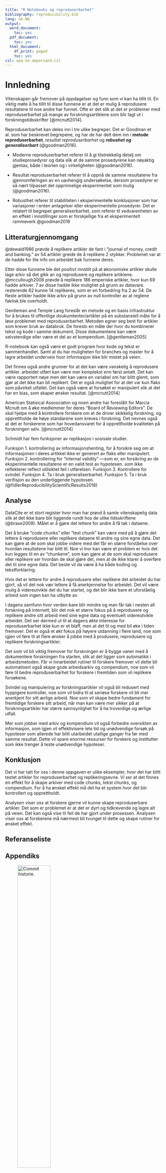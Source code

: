 ```yaml
---
title: "R Notebooks og reproduserbarhet"
bibliography: reproducibility.bib
lang: nb-NO
output:
  word_document:
    toc: yes
  pdf_document:
    toc: yes
  html_document:
    df_print: paged
    toc: yes
csl: apa-no-ampersand.csl
---
```


# Innledning  

Vitenskapen går fremover på oppdagelser og funn som vi kan ha tillit til. En viktig møte å ha tillit til disse funnene er at det er mulig å reprodusere resultatene til noe andre har funnet. Ofte er det slik at det er problemer med reproduserbarhet på mange av forskningsartiklene som blir lagt ut i forskningstidsskrifter [@mcnutt2014].

Reproduserbarhet kan deles inn i tre ulike begreper. Det er Goodman et al. som har beskrevet begrepene, og har de har delt dem inn i  **metode reproduserbarhet**, *resultat reproduserbarhet* og *__robushet og generaliserbart__* (@goodman2016).

- Moderne reproduserbarhet referer til å gi tilstrekkelig detalj om studieprosedyrer og data slik at de samme prosedyrene kan nøyaktig gjentas, både i teorien og i virkeligheten (@goodman2016).

- Resultat reproduserbarhet referer til å oppnå de samme resultatene fra gjennomføringen av en uavhengig undersøkelse, dersom prosedyrer er så nært tilpasset det opprinnelige eksperimentet som mulig (@goodman2016).

- Robusthet referer til stabiliteten i eksperimentelle konklusjoner som har variasjoner i enten antagelser eller eksperimentelle prosedyrer. Det er relatert til begrepet generaliserbarhet, som referer til vedvarenheten av en effekt i innstillinger som er forskjellige fra et eksperimentelt rammeverk @goodman2016

## Litteraturgjennomgang

@dewald1986 prøvde å replikere artikler de fant i "journal of money, credit and banking." av 54 artikler greide de å replikere 2 stykker. Problemet var at de hadde for lite info om arbeidet bak funnene deres. 

Etter disse funnene ble det positivt innstilt på at økonomiske artikler skulle lage arkiv så det gikk an og reprodusere og replikere artiklene. @mccullough2008 prøvde å replikere 186 emperiske artikler, hvor kun 69 hadde arkiver. 7 av disse hadde ikke mulighet på grunn av datavare. resterende 62 kunne 14 replikeres, som er en forbedring fra 2 av 54. De fleste artikler hadde ikke arkiv på grunn av null kontroller av at reglene faktisk ble overholdt. 

Gentleman and Temple Lang foreslår en metode og en basis infrastruktur for å brukes til offentlige doukumtenter/artikler på en substansiell måte for å løse problemet med reproduserbarhet. Metoden egner seg best for artikler som krever bruk av databruk. De foreslo en måte der hvor du kombinerer tekst og kode i samme dokument. Disse dokumentene kan være selvstendige eller være et del av et kompendium. [@gentleman2005] 

R-notebook kan også være et godt program hvor kode og tekst er sammenhandlet. Samt at du har muligheten for branches og master for å lagre arbeidet underveis hvor informasjon ikke blir mistet på veien. 

Det finnes også andre grunner for at det kan være vanskelig å reprodusere artikler. arbeidet utført kan være mer komplekst enn først antatt. Det kan være rapportert nøye men det kan være en variabel om har blitt glemt, som gjør at det ikke kan bli replikert. Det er også mulighet for at det var kun flaks som påvirket utfallet. Det kan også være at forsøket er manipulert slik at det har en bias, som skaper ønsker resultat. [@mcnutt2014]

American Statisical Assosciaton og noen andre har foreslått for Marcia Mcnutt om å øke medlemmer for deres "Board of Reviewing Editors". De skal hjelpe med å kontrollere forskere om at de driver skikkelig forskning, og opprettholde de høye standarene som kreves i forskning. Det nevnes også at det er forskerene som har hovedansvaret for å opprettholde kvaliteten på forskningen selv. [@mcnutt2014]

Schmidt har fem funksjoner av replikasjon i sosisale studier. 

Funksjon 1. kontrollering av informasjonshenting, for å forsikre seg om at informasjonen i deres artikkel ikke er generert av flaks eller manipulert. 
Funksjon 2. kontrollering for "internal validity" —som er, en forsikring av de eksperimentelle resultatene er en valid test av hypotesen. som ikke reflekterer  reflect utilsiktet feil i utførelsen.
Funksjon 3. Kontrollere for svindel.
Funksjon 4. Ta i bruk generaliserbarhet.
Funksjon 5. Ta i bruk verifisjon av den underliggende hypotosen. (@fidlerReproducibilityScientificResults2018)

## Analyse

DataCite er et stort register hvor man har prøvd å samle vitenskapelig data slik at det ikke bare blir liggende rundt hos de ulike tidsskriftene (@brase2009). Målet er å gjøre det lettere for andre å få tak i dataene. 

Det å bruke "code chunks" eller "text chunk" kan være med på å gjøre det lettere å reprodusere eller replikere dataene til andre og sine egne data. Det kan gjøre at de som skal jobbe videre med det får en større forståelse over hvordan resultatene har blitt til. Noe vi tror kan være et problem er hvis det kun legges til en av "chunkene", som kan gjøre at de som skal reprodusere eller replikere ser hvordan de skal gjøre det, men at de ikke klarer å overføre det til sine egne data. Det beste vil da være å ha både koding og tekstforklaring. 
 
Hvis det er lettere for andre å reprodusere eller replikere det arbeidet du har gjort, så vil det nok vær lettere å få anerkjennelse for arbeidet. Det vil være mulig å videreutvikle det du har startet, og det blir ikke bare et uforståelig arbeid som ingen kan ha utbytte av. 

I dagens samfunn hvor verden bare blir mindre og man får tak i nesten all forskning på internett, blir det nok et større fokus på å reprodusere og replikere andre sitt arbeid med sine egne data og eventuelt videreutvikle arbeidet. Det ser dermed ut til at dagens økte interesse for reproduserbarhet ikke kun er et blaff, men at det til og med bil øke i tiden fremover. Det er også et økt fokus på høyere utdanning i flere land, noe som igjen vil føre til at flere ønsker å jobbe med å produsere, reprodusere og replikere forskningsartikler. 

Det som vil bli viktig fremover for forskningen er å bygge vaner med å dokumentere forskningen fra starten, slik at det ligger som automatikk i arbeidsmetoden. Får vi innarbeidet rutiner til forskere fremover vil dette bli automatisert også skape gode arbeidsarkiv og compendium, noe som vil føre til bedre reproduserbarhet for forskere i fremtiden som vil replikere forsøkene. 

Svindel og manipulering av forskningsartikler vil også bli redusert med hyppigere kontroller, noe som vil bidra til at seriøse forskere vil bli mer anerkjent for sitt ærlige arbeid. Noe som vil skape bedre fundament for fremtidige forskere sitt arbeid, når man kan være mer sikker på at forskningsartikler har større sannsynlighet for å ha troverdige og ærlige utfall. 

Mer som jobber med arkiv og kompendium vil også forbedre oversikten av informasjon, som igjen vil effektivisere lete tid og unødvendige forsøk på hypoteser som allerede har blitt utarbeidet utallige ganger fra før med samme resultat. Dette vil spare enorme ressurser for forskere og institutter som ikke trenger å teste unødvendige hypoteser. 

## Konklusjon

Det vi har tatt for oss i denne oppgaven er ulike eksempler, hvor det har blitt testet artikler for reproduserbarhet og replikeringsevne. Vi ser at det finnes en effekt for å skape arkiver med code chunks, tekst chunks, og compendium. For å ha ønsket effekt må det ha et system hvor det blir kontrollert og opprettholdt. 

Analysen viser oss at forskere gjerne vil kunne skape reproduserbare artikler. Det som er problemet er at det er dyrt og tidkrevende og lagre alt på veien. Det kan også vise til feil de har gjort under prosessen. Analysen viser oss at forskerene må nærmest bli tvunget til dette og skape rutiner for ønsket effekt. 


## Referanseliste
<DIV id="refs"></DIV>

## Appendiks

![Commit historie. ](commit-history.png){width=50%}
